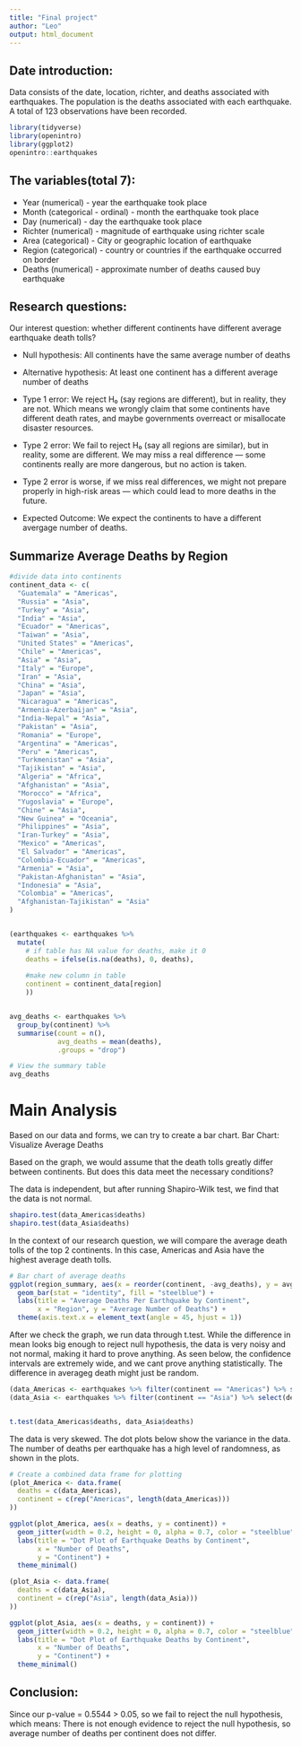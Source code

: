 ---
title: "Final project"
author: "Leo"
output: html_document
---

## Date introduction:
Data consists of the date, location, richter, and deaths associated with earthquakes.
The population is the deaths associated with each earthquake.
A total of 123 observations have been recorded.

```{r, message = FALSE, warning = FALSE}
library(tidyverse)
library(openintro)
library(ggplot2)
openintro::earthquakes
```

## The variables(total 7):
* Year (numerical) - year the earthquake took place
* Month (categorical - ordinal) - month the earthquake took place
* Day (numerical) - day the earthquake took place
* Richter (numerical) - magnitude of earthquake using richter scale
* Area (categorical) - City or geographic location of earthquake
* Region (categorical) - country or countries if the earthquake occurred on border
* Deaths (numerical) - approximate number of deaths caused buy earthquake


## Research questions:
Our interest question: whether different continents have different average earthquake death tolls?

* Null hypothesis: All continents have the same average number of deaths

* Alternative hypothesis: At least one continent has a different average number of deaths

* Type 1 error: We reject H₀ (say regions are different), but in reality, they are not. Which means we wrongly claim that some continents have different death rates, and maybe governments overreact or misallocate disaster resources.

* Type 2 error: We fail to reject H₀ (say all regions are similar), but in reality, some are different. We may miss a real difference — some continents really are more dangerous, but no action is taken.

* Type 2 error is worse, if we miss real differences, we might not prepare properly in high-risk areas — which could lead to more deaths in the future.

* Expected Outcome: We expect the continents to have a different avergage number of deaths.


## Summarize Average Deaths by Region
```{r}

#divide data into continents
continent_data <- c(
  "Guatemala" = "Americas",
  "Russia" = "Asia",
  "Turkey" = "Asia",
  "India" = "Asia",
  "Ecuador" = "Americas",
  "Taiwan" = "Asia",
  "United States" = "Americas",
  "Chile" = "Americas",
  "Asia" = "Asia", 
  "Italy" = "Europe",
  "Iran" = "Asia",
  "China" = "Asia",
  "Japan" = "Asia",
  "Nicaragua" = "Americas",
  "Armenia-Azerbaijan" = "Asia",
  "India-Nepal" = "Asia",
  "Pakistan" = "Asia",
  "Romania" = "Europe",
  "Argentina" = "Americas",
  "Peru" = "Americas",
  "Turkmenistan" = "Asia",
  "Tajikistan" = "Asia",
  "Algeria" = "Africa",
  "Afghanistan" = "Asia",
  "Morocco" = "Africa",
  "Yugoslavia" = "Europe",
  "Chine" = "Asia",
  "New Guinea" = "Oceania",
  "Philippines" = "Asia",
  "Iran-Turkey" = "Asia",
  "Mexico" = "Americas",
  "El Salvador" = "Americas",
  "Colombia-Ecuador" = "Americas",
  "Armenia" = "Asia",
  "Pakistan-Afghanistan" = "Asia",
  "Indonesia" = "Asia",
  "Colombia" = "Americas",
  "Afghanistan-Tajikistan" = "Asia"
)


(earthquakes <- earthquakes %>%
  mutate(
    # if table has NA value for deaths, make it 0
    deaths = ifelse(is.na(deaths), 0, deaths),
    
    #make new column in table
    continent = continent_data[region]
    ))


avg_deaths <- earthquakes %>%
  group_by(continent) %>%
  summarise(count = n(),
            avg_deaths = mean(deaths),
            .groups = "drop")

# View the summary table
avg_deaths

```
# Main Analysis
Based on our data and forms, we can try to create a bar chart. Bar Chart: Visualize Average Deaths

Based on the graph, we would assume that the death tolls greatly differ between continents. But does this data meet the necessary conditions?

The data is independent, but after running Shapiro-Wilk test, we find that the data is not normal.


```{r}
shapiro.test(data_Americas$deaths)
shapiro.test(data_Asia$deaths)
```


In the context of our research question, we will compare the average death tolls of the top 2 continents. In this case, Americas and Asia have the highest average death tolls.



```{r}
# Bar chart of average deaths
ggplot(region_summary, aes(x = reorder(continent, -avg_deaths), y = avg_deaths)) +
  geom_bar(stat = "identity", fill = "steelblue") +
  labs(title = "Average Deaths Per Earthquake by Continent",
       x = "Region", y = "Average Number of Deaths") +
  theme(axis.text.x = element_text(angle = 45, hjust = 1))
```

After we check the graph, we run data through t.test. While the difference in mean looks big enough to reject null hypothesis, the data is very noisy and not normal, making it hard to prove anything. As seen below, the confidence intervals are extremely wide, and we cant prove anything statistically. The difference in averageg death might just be random.
```{r}


(data_Americas <- earthquakes %>% filter(continent == "Americas") %>% select(deaths))
(data_Asia <- earthquakes %>% filter(continent == "Asia") %>% select(deaths))


t.test(data_Americas$deaths, data_Asia$deaths)

```




The data is very skewed. The dot plots below show the variance in the data. The number of deaths per earthquake has a high level of randomness, as shown in the plots.
```{r}
# Create a combined data frame for plotting
(plot_America <- data.frame(
  deaths = c(data_Americas),
  continent = c(rep("Americas", length(data_Americas)))
))

ggplot(plot_America, aes(x = deaths, y = continent)) +
  geom_jitter(width = 0.2, height = 0, alpha = 0.7, color = "steelblue") +
  labs(title = "Dot Plot of Earthquake Deaths by Continent",
       x = "Number of Deaths",
       y = "Continent") +
  theme_minimal()

(plot_Asia <- data.frame(
  deaths = c(data_Asia),
  continent = c(rep("Asia", length(data_Asia)))
))

ggplot(plot_Asia, aes(x = deaths, y = continent)) +
  geom_jitter(width = 0.2, height = 0, alpha = 0.7, color = "steelblue") +
  labs(title = "Dot Plot of Earthquake Deaths by Continent",
       x = "Number of Deaths",
       y = "Continent") +
  theme_minimal()

```



## Conclusion:
Since our p-value = 0.5544 > 0.05, so we fail to reject the null hypothesis, which means: There is not enough evidence to reject the null hypothesis, so average number of deaths per continent does not differ.
